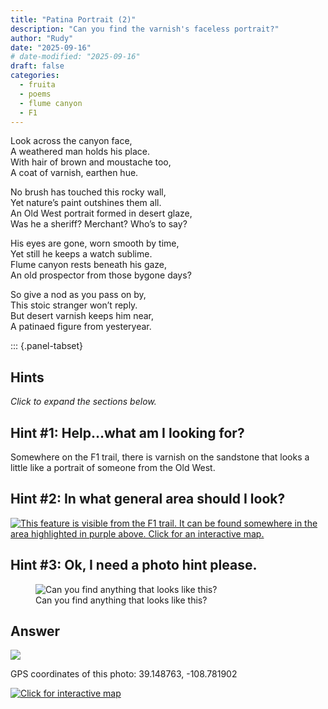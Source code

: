 ```yaml
---
title: "Patina Portrait (2)"
description: "Can you find the varnish's faceless portrait?"
author: "Rudy"
date: "2025-09-16"
# date-modified: "2025-09-16"
draft: false
categories:
  - fruita
  - poems
  - flume canyon
  - F1
---
```


Look across the canyon face,  
A weathered man holds his place.  
With hair of brown and moustache too,  
A coat of varnish, earthen hue.  

No brush has touched this rocky wall,  
Yet nature’s paint outshines them all.  
An Old West portrait formed in desert glaze,  
Was he a sheriff? Merchant? Who's to say?  

His eyes are gone, worn smooth by time,  
Yet still he keeps a watch sublime.  
Flume canyon rests beneath his gaze,  
An old prospector from those bygone days?  

So give a nod as you pass on by,  
This stoic stranger won’t reply.  
But desert varnish keeps him near,  
A patinaed figure from yesteryear.  

::: {.panel-tabset}

## Hints
*Click to expand the sections below.*  

::: {.callout-tip collapse="true"}
## Hint #1: Help...what am I looking for?

Somewhere on the F1 trail, there is varnish on the sandstone that looks a little like a portrait of someone from the Old West.
:::

::: {.callout-tip collapse="true"}
## Hint #2: In what general area should I look?

[![This feature is visible from the F1 trail. It can be found somewhere in the area highlighted in purple above. Click for an interactive map.](images/f1_portrait_map_hint.png)](https://www.openstreetmap.org/directions?engine=fossgis_osrm_foot&route=39.14727%2C-108.78267%3B39.14963%2C-108.78177#map=17/39.148941/-108.781600&layers=P)

:::

::: {.callout-tip collapse="true"}
## Hint #3: Ok, I need a photo hint please.

![Can you find anything that looks like this?](images/f1_portrait_answer.jpg)


:::

## Answer

::: {.callout-tip appearance="minimal" collapse="false"}
[![](images/f1_portrait_answer_annotated.jpg)](images/f1_portrait_answer_annotated.jpg)

GPS coordinates of this photo: 39.148763, -108.781902  

[![Click for interactive map](images/f1_portrait_map.png)](https://www.openstreetmap.org/?mlat=39.148763&mlon=-108.781902&zoom=19)

:::